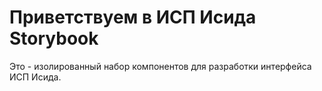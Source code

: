 
<Meta title="Docs/Introduction" />

# Приветствуем в ИСП Исида Storybook

Это - изолированный набор компонентов для разработки интерфейса ИСП Исида.

